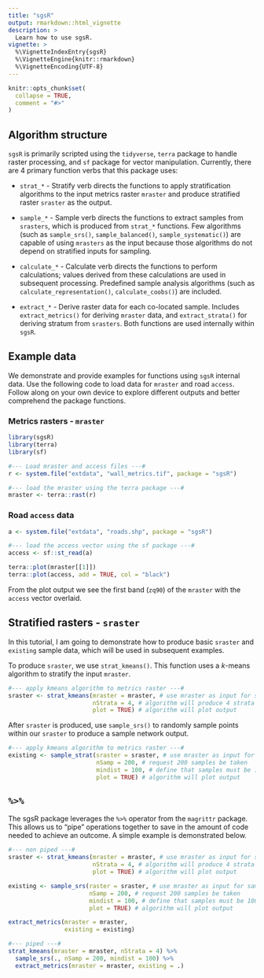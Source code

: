 ```yaml
---
title: "sgsR"
output: rmarkdown::html_vignette
description: >
  Learn how to use sgsR.
vignette: >
  %\VignetteIndexEntry{sgsR}
  %\VignetteEngine{knitr::rmarkdown}
  %\VignetteEncoding{UTF-8}
---
```


```r
knitr::opts_chunk$set(
  collapse = TRUE,
  comment = "#>"
)
```

## Algorithm structure {#str .unnumbered}

`sgsR` is primarily scripted using the `tidyverse`, `terra` package to handle raster processing, and `sf` package for vector manipulation. Currently, there are 4 primary function verbs that this package uses:

*   `strat_*` - Stratify verb directs the functions to apply stratification algorithms to the input metrics raster `mraster` and produce stratified raster `sraster` as the output.

*   `sample_*` - Sample verb directs the functions to extract samples from `srasters`, which is produced from `strat_*` functions. Few algorithms (such as `sample_srs()`, `sample_balanced()`, `sample_systematic()`) are capable of using `mrasters` as the input because those algorithms do not depend on stratified inputs for sampling.  

*   `calculate_*` - Calculate verb directs the functions to perform calculations; values derived from these calculations are used in subsequent processing. Predefined sample analysis algorithms (such as `calculate_representation()`, `calculate_coobs()`) are included. 

*   `extract_*` - Derive raster data for each co-located sample. Includes `extract_metrics()` for deriving `mraster` data, and `extract_strata()` for deriving stratum from `srasters`. Both functions are used internally within `sgsR`.


## Example data {.unnumbered}
We demonstrate and provide examples for functions using `sgsR` internal data. Use the following code to load data for `mraster` and road `access`. Follow along on your own device to explore different outputs and better comprehend the package functions.

### Metrics rasters - `mraster` {#mrast .unnumbered}
```r
library(sgsR)
library(terra)
library(sf)

#--- Load mraster and access files ---#
r <- system.file("extdata", "wall_metrics.tif", package = "sgsR")

#--- load the mraster using the terra package ---#
mraster <- terra::rast(r)
```

### Road `access` data {#vect .unnumbered}
```r
a <- system.file("extdata", "roads.shp", package = "sgsR")

#--- load the access vector using the sf package ---#
access <- sf::st_read(a)
```

```r
terra::plot(mraster[[1]])
terra::plot(access, add = TRUE, col = "black")

```

From the plot output we see the first band (`zq90`) of the `mraster` with the `access` vector overlaid. 

## Stratified rasters - `sraster` {#srast .unnumbered}

In this tutorial, I am going to demonstrate how to produce basic `sraster` and `existing` sample data, which will be used in subsequent examples. 

To produce `sraster`, we use `strat_kmeans()`. This function uses a _k_-means algorithm to stratify the input `mraster`.

```r
#--- apply kmeans algorithm to metrics raster ---#
sraster <- strat_kmeans(mraster = mraster, # use mraster as input for sampling
                        nStrata = 4, # algorithm will produce 4 strata
                        plot = TRUE) # algorithm will plot output

```

After `sraster` is produced, use `sample_srs()` to randomly sample points within our `sraster` to produce a sample network output.

```r
#--- apply kmeans algorithm to metrics raster ---#
existing <- sample_strat(sraster = sraster, # use mraster as input for sampling
                         nSamp = 200, # request 200 samples be taken
                         mindist = 100, # define that samples must be 100 m apart
                         plot = TRUE) # algorithm will plot output

```

## `%>%` {#pipe .unnumbered}

The sgsR package leverages the `%>%` operator from the `magrittr` package. This allows us to "pipe" operations together to save in the amount of code needed to achieve an outcome. A simple example is demonstrated below.

```r
#--- non piped ---#
sraster <- strat_kmeans(mraster = mraster, # use mraster as input for sampling
                        nStrata = 4, # algorithm will produce 4 strata
                        plot = TRUE) # algorithm will plot output

existing <- sample_srs(raster = sraster, # use mraster as input for sampling
                       nSamp = 200, # request 200 samples be taken
                       mindist = 100, # define that samples must be 100 m apart
                       plot = TRUE) # algorithm will plot output

extract_metrics(mraster = mraster,
                existing = existing)

#--- piped ---#
strat_kmeans(mraster = mraster, nStrata = 4) %>%
  sample_srs(., nSamp = 200, mindist = 100) %>%
  extract_metrics(mraster = mraster, existing = .)

```

